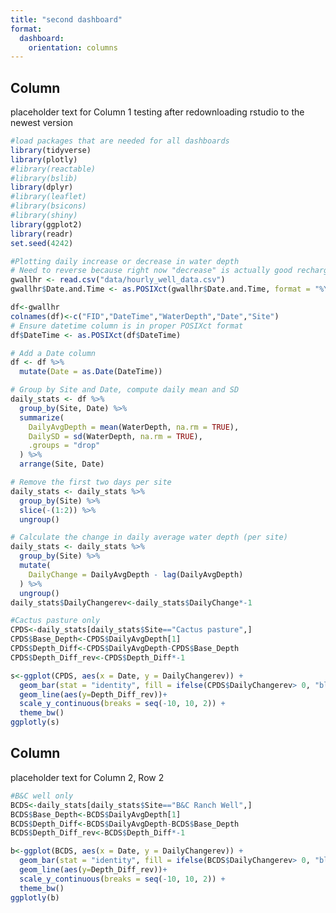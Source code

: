 ```yaml
---
title: "second dashboard"
format: 
  dashboard: 
    orientation: columns
---
```



## Column{width="35%"}

placeholder text for Column 1
testing after redownloading rstudio to the newest version

```r
#load packages that are needed for all dashboards
library(tidyverse)
library(plotly)             
#library(reactable)
#library(bslib)
library(dplyr)
#library(leaflet)
#library(bsicons)
#library(shiny)
library(ggplot2)
library(readr)
set.seed(4242)
```


```r
#Plotting daily increase or decrease in water depth
# Need to reverse because right now "decrease" is actually good recharge but plotted as bad water drawdown
gwallhr <- read.csv("data/hourly_well_data.csv")
gwallhr$Date.and.Time <- as.POSIXct(gwallhr$Date.and.Time, format = "%Y-%m-%d %H:%M:%S")

df<-gwallhr
colnames(df)<-c("FID","DateTime","WaterDepth","Date","Site")
# Ensure datetime column is in proper POSIXct format
df$DateTime <- as.POSIXct(df$DateTime)

# Add a Date column
df <- df %>%
  mutate(Date = as.Date(DateTime))

# Group by Site and Date, compute daily mean and SD
daily_stats <- df %>%
  group_by(Site, Date) %>%
  summarize(
    DailyAvgDepth = mean(WaterDepth, na.rm = TRUE),
    DailySD = sd(WaterDepth, na.rm = TRUE),
    .groups = "drop"
  ) %>%
  arrange(Site, Date)

# Remove the first two days per site
daily_stats <- daily_stats %>%
  group_by(Site) %>%
  slice(-(1:2)) %>%
  ungroup()

# Calculate the change in daily average water depth (per site)
daily_stats <- daily_stats %>%
  group_by(Site) %>%
  mutate(
    DailyChange = DailyAvgDepth - lag(DailyAvgDepth)
  ) %>%
  ungroup()
daily_stats$DailyChangerev<-daily_stats$DailyChange*-1
```

```r
#Cactus pasture only
CPDS<-daily_stats[daily_stats$Site=="Cactus pasture",]
CPDS$Base_Depth<-CPDS$DailyAvgDepth[1]
CPDS$Depth_Diff<-CPDS$DailyAvgDepth-CPDS$Base_Depth
CPDS$Depth_Diff_rev<-CPDS$Depth_Diff*-1

s<-ggplot(CPDS, aes(x = Date, y = DailyChangerev)) +
  geom_bar(stat = "identity", fill = ifelse(CPDS$DailyChangerev> 0, "blue", "red"), width = 0.7) +
  geom_line(aes(y=Depth_Diff_rev))+
  scale_y_continuous(breaks = seq(-10, 10, 2)) +
  theme_bw()
ggplotly(s)

```


## Column{width="65%"}

placeholder text for Column 2, Row 2
```r

#B&C well only
BCDS<-daily_stats[daily_stats$Site=="B&C Ranch Well",]
BCDS$Base_Depth<-BCDS$DailyAvgDepth[1]
BCDS$Depth_Diff<-BCDS$DailyAvgDepth-BCDS$Base_Depth
BCDS$Depth_Diff_rev<-BCDS$Depth_Diff*-1

b<-ggplot(BCDS, aes(x = Date, y = DailyChangerev)) +
  geom_bar(stat = "identity", fill = ifelse(BCDS$DailyChangerev> 0, "blue", "red"), width = 0.7) +
  geom_line(aes(y=Depth_Diff_rev))+
  scale_y_continuous(breaks = seq(-10, 10, 2)) +
  theme_bw()
ggplotly(b)

```

